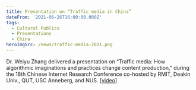 ```yaml
---
title: Presentation on “Traffic media in China”
dateFrom: '2021-06-26T16:00:00.000Z'
tags:
  - Cultural Publics
  - Presentations
  - China
heroImgSrc: /news/traffic-media-2021.png
---
```


Dr. Weiyu Zhang delivered a presentation on “Traffic media: How algorithmic imaginations and practices change content production,” during the 18th Chinese Internet Research Conference co-hosted by RMIT, Deakin Univ., QUT, USC Anneberg, and NUS. \[[video](<https://nusu-my.sharepoint.com/personal/cnmzw_nus_edu_sg/Documents/civictechlab%20website/multimedia%20files/videos/Edited%20videos_Manjiang/3D_Weiyu_Zhang%20(with%20opening).mp4>)]
